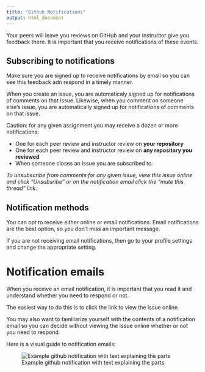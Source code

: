 ```yaml
---
title: "Github Notifications"
output: html_document
---
```


Your peers will leave you reviews on GitHub and your instructor give you feedback there. It is important that you receive notifications of these events.

## Subscribing to notifications

Make sure you are signed up to receive notifications by email so you can see this feedback adn respond in a timely manner.

When you create an issue, you are automaticaly signed up for notifications of comments on that issue. Likewise, when you comment on someone else's issue, you are automatically signed up for notifications of comments on that issue. 

Caution: for any given assignment you may receive a dozen or more notifications:

- One for each peer review and instructor review on **your repository**
- One for each peer review and instructor review on **any repository you reviewed**
- When someone closes an issue you are subscribed to.

*To unsubscribe from comments for any given issue, view this issue online and click "Unsubsribe" or on the notification email click the "mute this thread" link.*

## Notification methods

You can opt to receive either online or email notifications. Email notifications are the best option, so you don't miss an important message. 

If you are not receiving email notifications, then go to your profile settings and change the appropriate setting.

# Notification emails

When you receive an email notification, it is important that you read it and understand whether you need to respond or not.

The easiest way to do this is to click the link to view the issue online.

You may also want to familiarize yourself with the contents of a notification email so you can decide without viewing the issue online whether or not you need to respond.

Here is a visual guide to notification emails:

![Example github notification with text explaining the parts](images/example_github_notification.png)